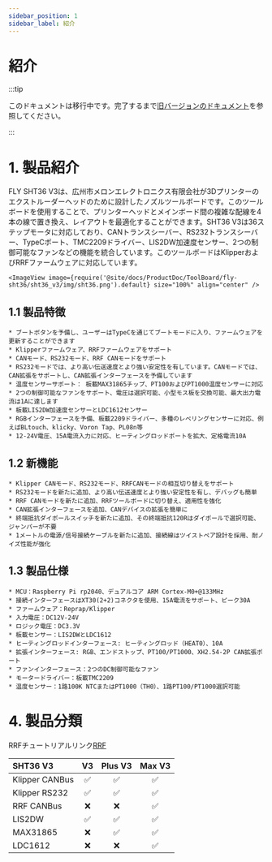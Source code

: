 ```yaml
---
sidebar_position: 1
sidebar_label: 紹介
---
```




# 紹介

:::tip

このドキュメントは移行中です。完了するまで[旧バージョンのドキュメント](https://mellow.klipper.cn/#/)を参照してください。

:::
# 1. 製品紹介

FLY SHT36 V3は、広州市メロンエレクトロニクス有限会社が3Dプリンターのエクストルーダーヘッドのために設計したノズルツールボードです。このツールボードを使用することで、プリンターヘッドとメインボード間の複雑な配線を4本の線で置き換え、レイアウトを最適化することができます。SHT36 V3は36ステップモータに対応しており、CANトランスシーバー、RS232トランスシーバー、TypeCポート、TMC2209ドライバー、LIS2DW加速度センサー、2つの制御可能なファンなどの機能を統合しています。このツールボードはKlipperおよびRRFファームウェアに対応しています。

    <ImageView image={require('@site/docs/ProductDoc/ToolBoard/fly-sht36/sht36_v3/img/sht36.png').default} size="100%" align="center" />


## 1.1 製品特徴

    * ブートボタンを予備し、ユーザーはTypeCを通じてブートモードに入り、ファームウェアを更新することができます
    * Klipperファームウェア、RRFファームウェアをサポート
    * CANモード、RS232モード、RRF CANモードをサポート
    * RS232モードでは、より高い伝送速度とより強い安定性を有しています。CANモードでは、CAN拡張をサポートし、CAN拡張インターフェースを予備しています
    * 温度センサーサポート： 板載MAX31865チップ、PT100およびPT1000温度センサーに対応
    * 2つの制御可能なファンをサポート、電圧は選択可能、小型モス板を交換可能、最大出力電流は1Aに達します
    * 板載LIS2DW加速度センサーとLDC1612センサー
    * RGBインターフェースを予備、板載2209ドライバー、多種のレベリングセンサーに対応、例えばBLtouch、klicky、Voron Tap、PL08n等
    * 12-24V電圧、15A電流入力に対応、ヒーティングロッドポートを拡大、定格電流10A

## 1.2 新機能

    * Klipper CANモード、RS232モード、RRFCANモードの相互切り替えをサポート
    * RS232モードを新たに追加、より高い伝送速度とより強い安定性を有し、デバッグも簡単
    * RRF CANモードを新たに追加、RRFツールボードに切り替え、適用性を強化
    * CAN拡張インターフェースを追加、CANデバイスの拡張を簡単に
    * 終端抵抗ダイポールスイッチを新たに追加、その終端抵抗120Rはダイポールで選択可能、ジャンパーが不要
    * 1メートルの電源/信号接続ケーブルを新たに追加、接続線はツイストペア設計を採用、耐ノイズ性能が強化

## 1.3 製品仕様

    * MCU：Raspberry Pi rp2040、デュアルコア ARM Cortex-M0+@133MHz
    * 接続インターフェースはXT30(2+2)コネクタを使用、15A電流をサポート、ピーク30A
    * ファームウェア：Reprap/Klipper
    * 入力電圧：DC12V-24V
    * ロジック電圧：DC3.3V
    * 板載センサー：LIS2DWとLDC1612
    * ヒーティングロッドインターフェース: ヒーティングロッド（HEAT0）、10A
    * 拡張インターフェース: RGB、エンドストップ、PT100/PT1000、XH2.54-2P CAN拡張ポート
    * ファンインターフェース：2つのDC制御可能なファン
    * モータードライバー：板載TMC2209
    * 温度センサー：1路100K NTCまたはPT1000（TH0）、1路PT100/PT1000選択可能

# 4. 製品分類

RRFチュートリアルリンク[RRF](https://teamgloomy.github.io/fly_rrf_36_general.html)

| SHT36 V3       |          V3          |       Plus V3        |        Max V3        |
| :------------- | :------------------: | :------------------: | :------------------: |
| Klipper CANBus |  :white_check_mark:  |  :white_check_mark:  |  :white_check_mark:  |
| Klipper RS232  |  :white_check_mark:  |  :white_check_mark:  |  :white_check_mark:  |
| RRF CANBus     |         :x:          |         :x:          |  :white_check_mark:  |
| LIS2DW         |  :white_check_mark:  |  :white_check_mark:  |  :white_check_mark:  |
| MAX31865       |         :x:          |  :white_check_mark:  |  :white_check_mark:  |
| LDC1612        |         :x:          |         :x:          |  :white_check_mark:  |